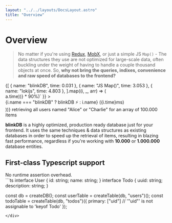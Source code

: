 ```yaml
---
layout: "../../layouts/DocsLayout.astro"
title: "Overview"
---
```



# Overview

> No matter if you're using [Redux](https://redux.js.org/), [MobX](https://mobx.js.org/README.html), or just a simple JS `Map()` -
> The data structures they use are not optimized for large-scale data, often buckling under the weight of having to handle
> a couple thousand objects at once. So, **why not bring the queries, indixes, convenience and raw speed of databases to the frontend?**

<div class="my-16">
<div class="py-4">
  {[
    { name: "blinkDB", time: 0.031 },
    { name: "JS Map()", time: 3.053 },
    { name: "lokijs", time: 4.803 },
  ].map((i, _, arr) => (
    <div class="flex items-center space-x-2">
      <div
        class="h-4"
        style={{ width: `calc(${i.time / Math.max(...arr.map((a) => a.time))} * 90%)` }}
      >
        <div class="rounded-sm h-full bg-blue-400" />
      </div>
      <span>
        {i.name === "blinkDB" ? <span class="font-bold">blinkDB ⚡</span> : i.name}
        <span class="text-xs italic">({i.time}ms)</span>
      </span>
    </div>
  ))}
  <span class="text-xs">
    retrieving all users named "Alice" or "Charlie" for an array of 100.000 items
  </span>
</div>

**blinkDB** is a highly optimized, production ready database just for your frontend. It uses the same
techniques & data structures as existing databases in order to speed up the retrieval of items,
resulting in blazing fast performance, regardless if you're working with **10.000** or **1.000.000** database entities.

</div>

<div class="flex flex-col md:flex-row sm:space-x-2">
  <div class="flex-auto basis-1/2">
    <TypescriptIcon class="h-20" />
    <h2 class="!mt-0">First-class Typescript support</h2>
    No runtime assertion overhead.
  </div>
  ```ts
  interface User { id: string; name: string; }
  interface Todo { uuid: string; description: string; }

  const db = createDB();
  const userTable = createTable<User>(db, "users")();
  const todoTable = createTable<Todo>(db, "todos")({
    primary: ["uid"] // '"uid"' is not assignable to 'keyof Todo'
  });
  ```
</div>
